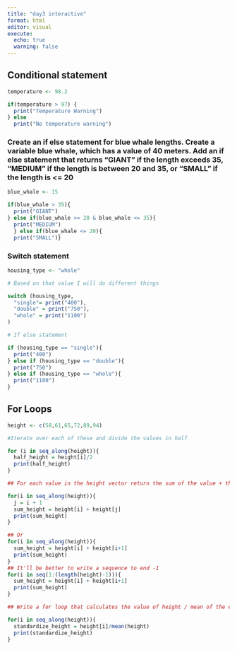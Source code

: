 ```yaml
---
title: "day3 interactive"
format: html
editor: visual
execute: 
  echo: true
  warning: false
---
```


## Conditional statement

```r
temperature <- 98.2

if(temperature > 97) {
  print("Temperature Warning")
} else 
  print("No temperature warning")
```

### Create an if else statement for blue whale lengths. Create a variable blue whale, which has a value of 40 meters. Add an if else statement that returns "GIANT" if the length exceeds 35, "MEDIUM" if the length is between 20 and 35, or "SMALL" if the length is \<= 20

```r
blue_whale <- 15

if(blue_whale > 35){
  print("GIANT")
} else if(blue_whale >= 20 & blue_whale <= 35){
  print("MEDIUM")
  } else if(blue_whale <= 20){
  print("SMALL")}
```

### Switch statement

```r
housing_type <- "whole"

# Based on that value I will do different things

switch (housing_type,
  "single"= print("400"),
  "double" = print("750"),
  "whole" = print("1100")
)

# If else statement 

if (housing_type == "single"){
  print("400")
} else if (housing_type == "double"){
  print("750")
} else if (housing_type == "whole"){
  print("1100")
}
```

## For Loops

```r
height <- c(58,61,65,72,89,94)

#Iterate over each of these and divide the values in half

for (i in seq_along(height)){
  half_height = height[i]/2
  print(half_height)
}

## For each value in the height vector return the sum of the value + the other right after it 

for(i in seq_along(height)){
  j = i + 1
  sum_height = height[i] + height[j]
  print(sum_height)
}

## Or
for(i in seq_along(height)){
  sum_height = height[i] + height[i+1]
  print(sum_height)
}
## It'll be better to write a sequence to end -1 
for(i in seq(1:(length(height)-1))){
  sum_height = height[i] + height[i+1]
  print(sum_height)
}

## Write a for loop that calculates the value of height / mean of the entire height vector

for(i in seq_along(height)){
  standardize_height = height[i]/mean(height)
  print(standardize_height)
}
```
